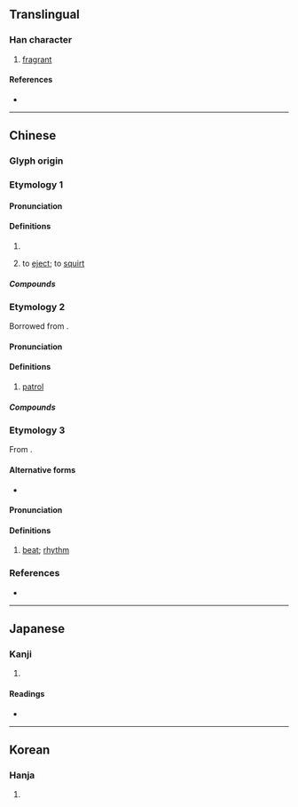 {{character info}}
==Translingual==

===Han character===
{{Han char|rn=30|rad=口|as=05|sn=8|four=63000|canj=RPH|ids=⿰口必}}

# [[fragrant]]

====References====
* {{Han ref|kx=0184.120|dkj=03485|dj=0403.110|hdz=10608.130|uh=5487|ud=21639|bh=CBDB|bd=52187}}

----

==Chinese==
{{zh-forms}}

===Glyph origin===
{{Han etym}}

===Etymology 1===

====Pronunciation====
{{zh-pron
|m=bié
|c=bat1,bit1
|mn=
|mc=y
|oc=y
|cat=
}}

====Definitions====
{{zh-hanzi}}

# {{rfdef|zh}}
# {{lb|zh|Cantonese}} to [[eject]]; to [[squirt]]
#: {{zh-x|咇{bit1} 尿|to squirt urine|C}}
#: {{zh-x|咇{bit1} 屎|to eject faeces|C}}

=====Compounds=====
{{zh-der|咇咇}} 

===Etymology 2===
Borrowed from {{bor|yue|en|beat||precinct}}.

====Pronunciation====
{{zh-pron
|c=bit1
|cat=n
}}

====Definitions====
{{zh-hanzi}}

# {{lb|zh|Hong Kong Cantonese}} [[patrol]] {{q|by police officers}}

=====Compounds=====
{{zh-der|行咇|行孖咇}}

===Etymology 3===
From {{bor|yue|en|beat||pulse; rhythm}}.

====Alternative forms====
* {{l|zh|beat}}

====Pronunciation====
{{zh-pron
|c=bit1
|cat=n
}}

====Definitions====
{{zh-hanzi}}

# {{lb|zh|Hong Kong Cantonese|music}} [[beat]]; [[rhythm]]
#: {{zh-co|甩 b{}e{}a{}t{bit1}|to be out of sync with the rhythm|C}}

===References===
* {{R:yue:ELHKC}}

----

==Japanese==

===Kanji===
{{ja-kanji|grade=|rs=口05}}

# {{rfdef|ja|sort=口05}}

====Readings====
* {{ja-readings|on=[[へつ]] (hetsu), [[べち]] (bechi), [[ひつ]] (hitsu), [[ひち]] (hichi), [[ひ]] (hi), [[び]] (bi)|kun=}}

----

==Korean==

===Hanja===
{{ko-hanja|hangeul=필|rv=pil|mr=p'il}}

# {{rfdef|ko|sort=口05}}